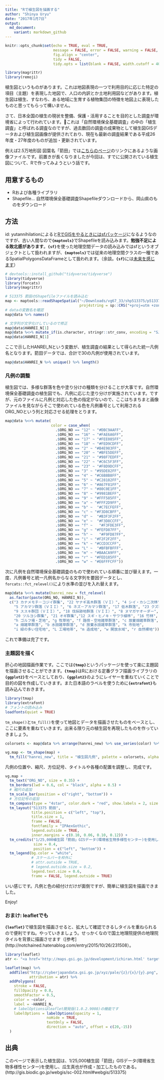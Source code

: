 ```yaml
---
title: "Rで植生図を描画する" 
author: "Shinya Uryu"
date: "2017年1月7日"
output: 
  md_document:
    variant: markdown_github
---
```


```r
knitr::opts_chunk$set(echo = TRUE, eval = TRUE, 
                      message = FALSE, error = FALSE, warning = FALSE,
                      fig.align = "center",
                      tidy = FALSE,
                      tidy.opts = list(blank = FALSE, width.cutoff = 40))
```

```r
library(magrittr)
library(remoji)
```

植生図というものがあります。これは地図表現の一つで利用目的に応じた特定の項目（主題）を表現した地図で、人口の内訳とか土地利用図などがあります。植生図は植生、すなわち、ある地域に生育する植物集団の特徴を地図上に表現したものと思ってもらって構いません。

さて、日本全国の植生の現状を整備、保護・活用することを目的とした調査が環境省によって行われています。これは「自然環境保全基礎調査」の中の「植生調査」と呼ばれる調査なのですが、過去数回の調査の成果物として植生図GISデータおよび植生図画像が提供されており、現在も最新の調査結果である平成26年度・27年度のものが追加・更新されています。

例えば2.5万地形図 図葉名「箭田」では[こちらのページ](http://gis.biodic.go.jp/webgis/sc-002.html#webgis/513375)のリンクにあるような画像ファイルです。前置きが長くなりましたが今回は、すでに公開されている植生図について、Rで作ってみようという話です。

## 用意するもの

- Rおよび各種ライブラリ
- Shapefile... 自然環境保全基礎調査Shapefileダウンロードから、岡山県のものをダウンロード

## 方法

id: yutannihilationによると[RでGISをやるときにはsfパッケージ](http://notchained.hatenablog.com/entry/2017/01/06/213333)になるようなのですが、古い人間なので**`{maptools}`**でShapefileを読み込みます。**勉強不足による敗北感があります**。**`{sf}`**を使った地理空間データの読み込みではsfというオブジェクトとして扱われますが、**`{maptools}`**では従来の地理空間クラスの一種であるSpatialPolygonsDataFrameとして扱われます。（余談。**`{sf}`**には[未来を感じます](https://github.com/rstudio/leaflet/pull/350)）

```r
# devtools::install_github("tidyverse/tidyverse")
library(tidyverse)
library(forcats)
library(magrittr)

# 513375 箭田のShapefileファイルを読み込む
map <- maptools::readShapeSpatial("~/Downloads/vg67_33/shp513375/p513375.shp", 
                                  proj4string = sp::CRS("+proj=utm +zone=53 +ellps=WGS84 +units=km"))
# dataの変数名を確認
map@data %>% names()

# 文字列が文字化けしているので修正
map@data$HANREI_N[1]
map@data %<>% mutate_if(is.character, stringr::str_conv, encoding = "SJIS")
map@data$HANREI_N[1]
```

ここで示したHANREI_Nという変数が、植生調査の結果として得られた統一凡例名となります。箭田データでは、合計で30の凡例が使用されています。

```r
map@data$HANREI_N %>% unique() %>% length()
```

### 凡例の調整

植生図では、多様な群落を色や塗り分けの種類を分けることが大事です。自然環境保全基礎調査の植生図でも、凡例に応じた塗り分けが実施されています。ですが、元のファイルに凡例と対応した色の指定がないので、ここはちまちまと画像ファイルを見ながらそこで使われている色を凡例番号として利用されるORG_NOという列と対応させる処理をとります。

```r
map@data %<>% mutate(
                     color = case_when(
                       .$ORG_NO == "12" ~ "#DBC9AAFF",
                       .$ORG_NO == "16" ~ "#FAE6A6FF", 
                       .$ORG_NO == "17" ~ "#FEE085FF", 
                       .$ORG_NO == "18" ~ "#FED9CDFF", 
                       .$ORG_NO == "2" ~ "#B4E983FF", 
                       .$ORG_NO == "20" ~ "#BFE5DEFF", 
                       .$ORG_NO == "21" ~ "#98F7EDFF", 
                       .$ORG_NO == "22" ~ "#C6C5F3FF", 
                       .$ORG_NO == "23" ~ "#F8D9DCFF",
                       .$ORG_NO == "3" ~ "#95DE82FF",
                       .$ORG_NO == "4" ~ "#C6B8B8FF",
                       .$ORG_NO == "5" ~ "#C28182FF",
                       .$ORG_NO == "6" ~ "#A67F81FF",
                       .$ORG_NO == "7" ~ "#80C0E1FF",
                       .$ORG_NO == "8" ~ "#9981BEFF", 
                       .$ORG_NO == "9" ~ "#FFF585FF", 
                       .$ORG_NO == "a" ~ "#FFF2D9FF",
                       .$ORG_NO == "b" ~  "#C7ECFEFF", 
                       .$ORG_NO == "c" ~ "#F3D8CBFF",
                       .$ORG_NO == "d" ~  "#B3F3F2FF",
                       .$ORG_NO == "e" ~  "#F3D8CCFF",
                       .$ORG_NO == "f" ~   "#F3FDE3FF", 
                       .$ORG_NO == "g" ~ "#FEFD87FF",
                       .$ORG_NO == "h" ~   "#F9FD87FF", 
                       .$ORG_NO == "i" ~ "#F2F2F2FF", 
                       .$ORG_NO == "k" ~ "#CCD3CCFF", 
                       .$ORG_NO == "L" ~  "#BFBFBFFF",
                       .$ORG_NO == "m" ~ "#BAACA9FF", 
                       .$ORG_NO == "r" ~ "#FED185FF", 
                       .$ORG_NO == "w" ~ "#E6FFFCFF"))
```

次に凡例を自然環境保全基礎調査のもので使われている順番に並び替えます。一度、凡例番号と統一凡例名からなる文字列を要因データとし、`forcats::fct_relevel()`により水準の並びを入れ替えます。

```r
map@data %<>% mutate(hanrei_new = fct_relevel(
  as.factor(paste(ORG_NO, HANREI_N)),
  c("3 カナメモチ－コジイ群集", "22 ヤナギ高木群落（ＶＩ）", "4 シイ・カシ二次林", "2 アベマキ－コナラ群集", 
    "5 アカマツ群落（ＶＩＩ）", "6 ネズ－アカマツ群落", "17 低木群落", "23 クズ群落", 
    "9 ススキ群団（ＶＩＩ）", "18 伐採跡地群落（ＶＩＩ）", "8 ヌマガヤオーダー", "7 ヨシクラス", 
    "20 ツルヨシ群集", "21 オギ群集","12 スギ・ヒノキ・サワラ植林", "16 竹林",
    "h ゴルフ場・芝地", "g 牧草地", "f 路傍・空地雑草群落", "c 放棄畑雑草群落", "e 果樹園", 
    "a 畑雑草群落", "b 水田雑草群落", "d 放棄水田雑草群落", "k 市街地", 
    "i 緑の多い住宅地", "L 工場地帯", "m 造成地", "w 開放水域", "r 自然裸地")))
```

これで準備は完了です。

### 主題図を描く

肝心の地図描画作業です。ここでは**`{tmap}`**というパッケージを使って楽に主題図を描画させることができます。**`{tmap}`**はRにおける定番グラフ描画ライブラリの**`{ggplot2}`**をベースとしており、**`{ggplot2}`**のようにレイヤーを重ねていくことで目的の図を作成していきます。また日本語のラベルを使うために**`{extrafont}`**も読み込んでおきます。

```r
library(tmap)
library(extrafont)
# フォントの読み込み
loadfonts(quiet = TRUE)
```

`tm_shape()`と`tm_fill()`を使って地図とデータを描画させたものをベースとし、ここに要素を重ねていきます。出来る限り元の植生図を再現したものを作っていきましょう。

```r
colorsets <- map@data %>% arrange(hanrei_new) %>% use_series(color) %>% unique()

vg.map <- tm_shape(map) +
  tm_fill("hanrei_new", title = "植生図凡例", palette = colorsets, alpha = 0.6)
```

凡例の位置や、縮尺、方位記号、タイトルや各種の配置を調整し、完成です。

```r
vg.map +
  tm_text("ORG_NO", size = 0.35) +
  tm_borders(lwd = 0.6, col = "black", alpha = 0.5) +
  # 縮尺の追加
  tm_scale_bar(position = c("right", "bottom")) +
  # 方位記号の追加
  tm_compass(type = "4star", color.dark = "red", show.labels = 2, size = 2, position = c("right", "top")) +
  tm_layout("513375 箭田", 
            title.position = c("left", "top"), 
            title.size = 1,
            frame = FALSE, 
            fontfamily = "IPAexGothic",
            legend.outside = TRUE,
            inner.margins = c(0.10, 0.06, 0.10, 0.12)) +
  tm_credits("1/25,000植生図「箭田」GISデータ(環境省生物多様性センター)を使用し、瓜生真也が作成・加工したものである。\n(http://gis.biodic.go.jp/webgis/sc-002.html#webgis/513375)",
             size = 0.4,
             position = c("left", "bottom")) +
  tm_legend(bg.color = "white", 
            # スケールバーを枠外に
            # attr.outside = TRUE,
            # legend.outside.size = 0.2,
            legend.text.size = 0.6,
            frame = FALSE, legend.outside = TRUE)
```

いい感じです。凡例と色の紐付けだけが面倒ですが、簡単に植生図を描画できました。

Enjoy!

### おまけ: leafletでも

**`{leaflet}`**で植生図を描画させると、拡大して確認できるしタイルを重ねられるので便利ですね。やっていきましょう。せっかくなので国土地理院提供の地理院タイルを背景に描画させます（[参考](http://notchained.hatenablog.com/entry/2015/10/26/231508）。

```r
library(leaflet)
atr <- "<a href='http://maps.gsi.go.jp/development/ichiran.html' target='_blank'>地理院タイル</a>"

leaflet(map) %>%
  addTiles("http://cyberjapandata.gsi.go.jp/xyz/pale/{z}/{x}/{y}.png",
           attribution = atr) %>%
  addPolygons(
    stroke = FALSE, 
    fillOpacity = 0.8, 
    smoothFactor = 0.5,
    color = ~color,
    label = ~HANREI_N,
    # labelOptionsはleaflet開発版(1.0.2.9008)の機能です
    labelOptions = labelOptions(opacity = 1, 
                   noHide = TRUE, 
                   textOnly = FALSE,
                   direction = "auto", offset = c(20,-15))
  )
```


## 出典

このページで表示した植生図は、1/25,000植生図「箭田」GISデータ(環境省生物多様性センター)を使用し、瓜生真也が作成・加工したものである。(http://gis.biodic.go.jp/webgis/sc-002.html#webgis/513375)
